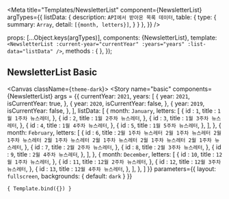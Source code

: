 
<Meta
  title="Templates/NewsletterList"
  component={NewsletterList}
  argTypes={{
    listData: {
      description: `API에서 받아온 목록 데이터`,
      table: {
        type: {
          summary: `Array`,
          detail: `[{month, letters}]`,
        }
      }
    },
  }}
/>

  props: [...Object.keys(argTypes)],
  components: {NewsletterList},
  template: `
    <NewsletterList
      :current-year="currentYear"
      :years="years"
      :list-data="listData"
    />
  `,
  methods : {
  },
});

## NewsletterList Basic

<Canvas className={`theme-dark`}>
  <Story
    name="basic"
    components={NewsletterList}
    args = {{
      currentYear: `2021`,
      years: [
        {
          year: `2021`,
          isCurrentYear: true,
        },
        {
          year: `2020`,
          isCurrentYear: false,
        },
        {
          year: `2019`,
          isCurrentYear: false,
        },
      ],
      listData: [
        {
          month: `January`,
          letters: [
            {
              id : `1`,
              title : `1월 1주차 뉴스레터`,
            },
            {
              id : `2`,
              title : `1월 2주차 뉴스레터`,
            },
            {
              id : `3`,
              title : `1월 3주차 뉴스레터`,
            },
            {
              id : `4`,
              title : `1월 4주차 뉴스레터`,
            },
            {
              id : `5`,
              title : `1월 5주차 뉴스레터`,
            },
          ],
        },
        {
          month: `February`,
          letters: [
            {
              id : `6`,
              title : `2월 1주차 뉴스레터 2월 1주차 뉴스레터 2월 1주차 뉴스레터 2월 1주차 뉴스레터 2월 1주차 뉴스레터 2월 1주차 뉴스레터 2월 1주차 뉴스레터`,
            },
            {
              id : `7`,
              title : `2월 2주차 뉴스레터`,
            },
            {
              id : `8`,
              title : `2월 3주차 뉴스레터`,
            },
            {
              id : `9`,
              title : `2월 4주차 뉴스레터`,
            },
          ],
        },
        {
          month: `December`,
          letters: [
            {
              id : `10`,
              title : `12월 1주차 뉴스레터`,
            },
            {
              id : `11`,
              title : `12월 2주차 뉴스레터`,
            },
            {
              id : `12`,
              title : `12월 3주차 뉴스레터`,
            },
            {
              id : `13`,
              title : `12월 4주차 뉴스레터`,
            },
          ],
        },
      ]
    }}
    parameters={{
      layout: `fullscreen`,
      backgrounds: {
        default: `dark`
      }
    }}
  >
    { Template.bind({}) }
  </Story>
</Canvas>
